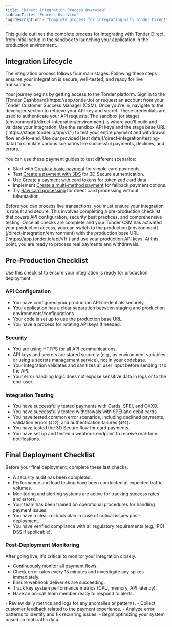 ```yaml
---
title: "Direct Integration Process Overview"
sidebarTitle: "Process Overview"
'og:description': "Complete process for integrating with Tonder Direct"
---
```


This guide outlines the complete process for integrating with Tonder Direct, from initial setup in the sandbox to launching your application in the production environment.

## Integration Lifecycle

The integration process follows four main stages. Following these steps ensures your integration is secure, well-tested, and ready for live transactions.

<Steps>
<Step title="1. Sign In and Get Credentials">
Your journey begins by getting access to the Tonder platform. Sign in to the [Tonder Dashboard](https://app.tonder.io) or request an account from your Tonder Customer Success Manager (CSM). Once you're in, navigate to the developer section to retrieve your API key and secret. These credentials are used to authenticate your API requests.
</Step>
<Step title="2. Test in Sandbox">
The sandbox (or stage) [environment](/direct-integration/environment) is where you'll build and validate your integration. Use the sandbox API keys and the stage base URL (`https://stage.tonder.io/api/v1/`) to test your entire payment and withdrawal flow end-to-end. Use our provided [test data](/direct-integration/testing-data) to simulate various scenarios like successful payments, declines, and errors.

You can use these payment guides to test different scenarios:
- Start with [Create a basic payment](/direct-integration/guides/create-payments/create-a-payment) for simple card payments.
- Test [Create a payment with 3DS](/direct-integration/guides/create-payments/create-a-payment-with-3ds) for 3D Secure authentication.
- Use [Create a payment with card tokens](/direct-integration/guides/create-payments/create-a-payment-with-a-card-token) for tokenized card data.
- Implement [Create a multi-method payment](/direct-integration/guides/create-payments/create-a-multi-method-payment) for fallback payment options.
- Try [Raw card processing](/direct-integration/guides/create-payments/raw-card-processing) for direct card processing without tokenization.
</Step>
<Step title="3. Complete Production Go-Live Checks">
Before you can process live transactions, you must ensure your integration is robust and secure. This involves completing a pre-production checklist that covers API configuration, security best practices, and comprehensive testing.
</Step>
<Step title="4. Go Live">
Once all checks are complete and your Tonder CSM has activated your production access, you can switch to the production [environment](/direct-integration/environment) with the production base URL (`https://app.tonder.io/api/v1/`) and use your production API keys. At this point, you are ready to process real payments and withdrawals.
</Step>
</Steps>

## Pre-Production Checklist

Use this checklist to ensure your integration is ready for production deployment.

### API Configuration

  - You have configured your production API credentials securely.
  - Your application has a clear separation between staging and production environments/configurations.
  - Your code is set up to use the production base URL.
  - You have a process for rotating API keys if needed.

### Security

  - You are using HTTPS for all API communications.
  - API keys and secrets are stored securely (e.g., as environment variables or using a secrets management service), not in your codebase.
  - Your integration validates and sanitizes all user input before sending it to the API.
  - Your error handling logic does not expose sensitive data in logs or to the end-user.

### Integration Testing

  - You have successfully tested payments with Cards, SPEI, and OXXO.
  - You have successfully tested withdrawals with SPEI and debit cards.
  - You have tested common error scenarios, including declined payments, validation errors (`422`), and authentication failures (`401`).
  - You have tested the 3D Secure flow for card payments.
  - You have set up and tested a webhook endpoint to receive real-time notifications.

## Final Deployment Checklist

Before your final deployment, complete these last checks.

  - A security audit has been completed.
  - Performance and load testing have been conducted at expected traffic volumes.
  - Monitoring and alerting systems are active for tracking success rates and errors.
  - Your team has been trained on operational procedures for handling payment issues.
  - You have a clear rollback plan in case of critical issues post-deployment.
  - You have verified compliance with all regulatory requirements (e.g., PCI DSS if applicable).

### Post-Deployment Monitoring

After going live, it's critical to monitor your integration closely.

<AccordionGroup>
<Accordion title="First 24 Hours">

  - Continuously monitor all payment flows.
  - Check error rates every 15 minutes and investigate any spikes immediately.
  - Ensure webhook deliveries are succeeding.
  - Track key system performance metrics (CPU, memory, API latency).
  - Have an on-call team member ready to respond to alerts.
</Accordion>
<Accordion title="First Week">
  - Review daily metrics and logs for any anomalies or patterns.
  - Collect customer feedback related to the payment experience.
  - Analyze error patterns to identify and fix recurring issues.
  - Begin optimizing your system based on real traffic data.
</Accordion>
    </AccordionGroup>
